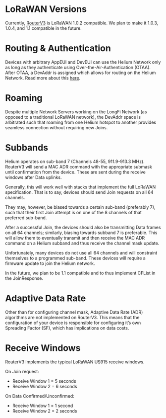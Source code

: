 # LoRaWAN Versions
Currently, [RouterV3](https://github.com/helium/routerv3) is LoRaWAN 1.0.2 compatible. We plan to make it 1.0.3, 1.0.4, and 1.1 compatible in the future.

# Routing & Authentication

Devices with arbitrary AppEUI and DevEUI can use the Helium Network only as long as they authenticate using Over-the-Air-Authentication (OTAA). After OTAA, a DevAddr is assigned which allows for routing on the Helium Network. Read more about this [here](/longfi/longfi-routing).

# Roaming

Despite multiple Network Servers working on the LongFi Network (as opposed to a traditional LoRaWAN network), the DevAddr space is arbitrated such that roaming from one Helium hotspot to another provides seamless connection without requiring new Joins.

# Subbands

Helium operates on sub-band 7 (Channels 48-55, 911.9-913.3 MHz). RouterV3 will send a MAC ADR command with the appropriate submask until confirmation from the device. These are sent during the receive windows after Data uplinks. 

Generally, this will work well with stacks that implement the full LoRaWAN specification. That is to say, devices should send Join requests on all 64 channels. 

They may, however, be biased towards a certain sub-band (preferably 7), such that their first Join attempt is on one of the 8 channels of that preferred sub-band.

After a successful Join, the devices should also be transmitting Data frames on all 64 channels; similarly, biasing towards subband 7 is preferable. This will allow them to eventually transmit and then receive the MAC ADR command on a Helium subband and thus receive the channel mask update.

Unfortunately, many devices do not use all 64 channels and will constraint themselves to a programmed sub-band. These devices will require a firmware update to join the Helium network.

In the future, we plan to be 1.1 compatible and to thus implement CFList in the JoinResponse.

# Adaptive Data Rate

Other than for configuring channel mask, Adaptive Data Rate (ADR) algorithms are not implemented on RouterV3. This means that the configuration of your device is responsible for configuring it’s own Spreading Factor (SF), which has implications on data costs.

# Receive Windows

RouterV3 implements the typical LoRaWAN US915 receive windows.

On Join request:
* Receive Window 1 = 5 seconds
* Receive Window 2 = 6 seconds

On Data Confirmed/Unconfirmed:
* Receive Window 1 = 1 second
* Receive Window 2 = 2 seconds
